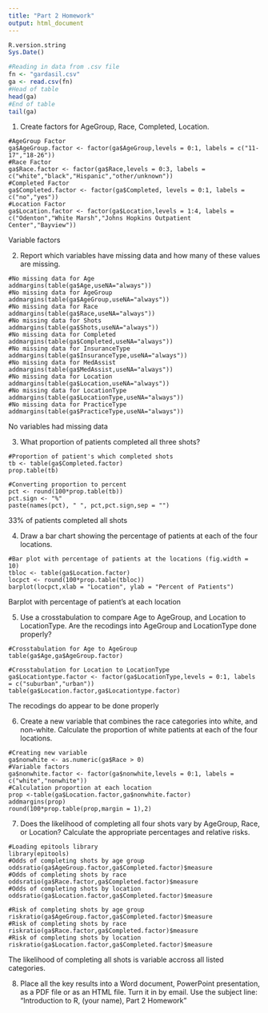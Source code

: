 ```yaml
---
title: "Part 2 Homework"
output: html_document
---
```

```r
R.version.string
Sys.Date()
```

```r
#Reading in data from .csv file
fn <- "gardasil.csv"
ga <- read.csv(fn)
#Head of table
head(ga)
#End of table
tail(ga)
```
1. Create factors for AgeGroup, Race, Completed, Location.

```r-factors
#AgeGroup Factor
ga$AgeGroup.factor <- factor(ga$AgeGroup,levels = 0:1, labels = c("11-17","18-26"))
#Race Factor
ga$Race.factor <- factor(ga$Race,levels = 0:3, labels = c("white","black","Hispanic","other/unknown"))
#Completed Factor
ga$Completed.factor <- factor(ga$Completed, levels = 0:1, labels = c("no","yes"))
#Location Factor
ga$Location.factor <- factor(ga$Location,levels = 1:4, labels = c("Odenton","White Marsh","Johns Hopkins Outpatient Center","Bayview"))
```
Variable factors


2. Report which variables have missing data and how many of these values are missing.

```r-missing-values
#No missing data for Age
addmargins(table(ga$Age,useNA="always"))
#No missing data for AgeGroup
addmargins(table(ga$AgeGroup,useNA="always"))
#No missing data for Race
addmargins(table(ga$Race,useNA="always"))
#No missing data for Shots
addmargins(table(ga$Shots,useNA="always"))
#No missing data for Completed
addmargins(table(ga$Completed,useNA="always"))
#No missing data for InsuranceType
addmargins(table(ga$InsuranceType,useNA="always"))
#No missing data for MedAssist
addmargins(table(ga$MedAssist,useNA="always"))
#No missing data for Location
addmargins(table(ga$Location,useNA="always"))
#No missing data for LocationType
addmargins(table(ga$LocationType,useNA="always"))
#No missing data for PracticeType
addmargins(table(ga$PracticeType,useNA="always"))
```
No variables had missing data

3. What proportion of patients completed all three shots?

```r-proportion
#Proportion of patient's which completed shots
tb <- table(ga$Completed.factor)
prop.table(tb)

#Converting proportion to percent
pct <- round(100*prop.table(tb))
pct.sign <- "%"
paste(names(pct), " ", pct,pct.sign,sep = "")
```
33% of patients completed all shots

4. Draw a bar chart showing the percentage of patients at each of the four locations.

```r-barplot
#Bar plot with percentage of patients at the locations (fig.width = 10)
tbloc <- table(ga$Location.factor)
locpct <- round(100*prop.table(tbloc))
barplot(locpct,xlab = "Location", ylab = "Percent of Patients")
```

Barplot with percentage of patient's at each location

5. Use a crosstabulation to compare Age to AgeGroup, and Location to LocationType. Are the recodings into AgeGroup and LocationType done properly?

```r-crosstabulation
#Crosstabulation for Age to AgeGroup
table(ga$Age,ga$AgeGroup.factor)

#Crosstabulation for Location to LocationType
ga$Locationtype.factor <- factor(ga$LocationType,levels = 0:1, labels = c("suburban","urban"))
table(ga$Location.factor,ga$Locationtype.factor)
```

The recodings do appear to be done properly

6. Create a new variable that combines the race categories into white, and non-white. Calculate the proportion of white patients at each of the four locations.

```r-new-variable
#Creating new variable
ga$nonwhite <- as.numeric(ga$Race > 0)
#Variable factors
ga$nonwhite.factor <- factor(ga$nonwhite,levels = 0:1, labels = c("white","nonwhite"))
#Calculation proportion at each location
prop <-table(ga$Location.factor,ga$nonwhite.factor)
addmargins(prop)
round(100*prop.table(prop,margin = 1),2)
```



7. Does the likelihood of completing all four shots vary by AgeGroup, Race, or Location? Calculate the appropriate percentages and relative risks.

```r-oddsratio
#Loading epitools library
library(epitools)
#Odds of completing shots by age group
oddsratio(ga$AgeGroup.factor,ga$Completed.factor)$measure
#Odds of completing shots by race
oddsratio(ga$Race.factor,ga$Completed.factor)$measure
#Odds of completing shots by location
oddsratio(ga$Location.factor,ga$Completed.factor)$measure
```

```r-riskratio
#Risk of completing shots by age group
riskratio(ga$AgeGroup.factor,ga$Completed.factor)$measure
#Risk of completing shots by race
riskratio(ga$Race.factor,ga$Completed.factor)$measure
#Risk of completing shots by location
riskratio(ga$Location.factor,ga$Completed.factor)$measure
```

The likelihood of completing all shots is variable accross all listed categories.


8. Place all the key results into a Word document, PowerPoint presentation, as a PDF file or as an HTML file. Turn it in by email. Use the subject line: "Introduction to R, (your name), Part 2 Homework"
